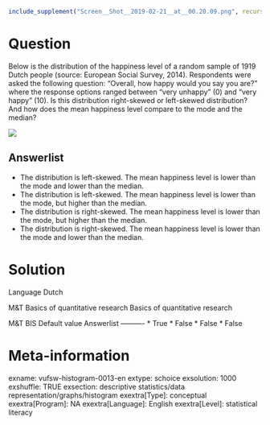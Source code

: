 ```r
include_supplement("Screen__Shot__2019-02-21__at__00.20.09.png", recursive = TRUE)
```

Question
========
Below is the distribution of the happiness level of a random sample of 1919 Dutch people (source: European Social Survey, 2014). Respondents were asked the following question: "Overall, how happy would you say you are?" where the response options ranged between "very unhappy" (0) and "very happy" (10). Is this distribution right-skewed or left-skewed distribution? And how does the mean happiness level compare to the mode and the median?   
  
![](Screen__Shot__2019-02-21__at__00.20.09.png)

Answerlist
----------
* The distribution is left-skewed. The mean happiness level is lower than the mode and lower than the median.
* The distribution is left-skewed. The mean happiness level is lower than the mode, but higher than the median.
* The distribution is right-skewed. The mean happiness level is lower than the mode, but higher than the median.
* The distribution is right-skewed. The mean happiness level is lower than the mode and lower than the median.

Solution
========

Language Dutch

M&T Basics of quantitative research Basics of quantitative research

M&T BIS Default value
Answerlist
----------
* True
* False
* False
* False

Meta-information
================
exname: vufsw-histogram-0013-en
extype: schoice
exsolution: 1000
exshuffle: TRUE
exsection: descriptive statistics/data representation/graphs/histogram
exextra[Type]: conceptual
exextra[Program]: NA
exextra[Language]: English
exextra[Level]: statistical literacy


